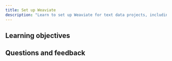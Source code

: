 ```yaml
---
title: Set up Weaviate
description: "Learn to set up Weaviate for text data projects, including environment setup and configuration."
---
```

<!-- Like a subject number (e.g. CS101) -->

<!-- Provide context for this course, in addition to the concrete learning goals and outcomes. Why would someone want to do this unit? -->

<!-- :::warning TODO
Intro video here
::: -->

## <i class="fa-solid fa-bullseye-arrow"></i> Learning objectives


<!-- Replace unitName with name from `unitData.js` - will pull in learning goals and outcomes -->
<LearningGoals unitName="text_setup_weaviate_ts"/>

## Questions and feedback


<DocsFeedback/>
